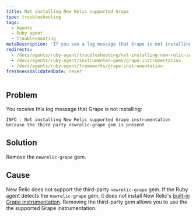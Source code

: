 ```yaml
---
title: Not installing New Relic supported Grape
type: troubleshooting
tags:
  - Agents
  - Ruby agent
  - Troubleshooting
metaDescription: 'If you see a log message that Grape is not installing because of the newrelic-grape third-party gem, remove the newrelic-grape gem.'
redirects:
  - /docs/agents/ruby-agent/troubleshooting/not-installing-new-relic-supported-grape
  - /docs/agents/ruby-agent/instrumented-gems/grape-instrumentation
  - /docs/agents/ruby-agent/frameworks/grape-instrumentation
freshnessValidatedDate: never
---
```


## Problem

You receive this log message that Grape is not installing:

```
INFO : Not installing New Relic supported Grape instrumentation because the third party newrelic-grape gem is present
```

## Solution

Remove the `newrelic-grape` gem.

## Cause

New Relic does not support the third-party `newrelic-grape` gem. If the Ruby agent detects the `newrelic-grape` gem, it does not install New Relic's [built-in Grape instrumentation](/docs/agents/ruby-agent/getting-started/ruby-agent-requirements-supported-frameworks). Removing the third-party gem allows you to use the the supported Grape instrumentation.
